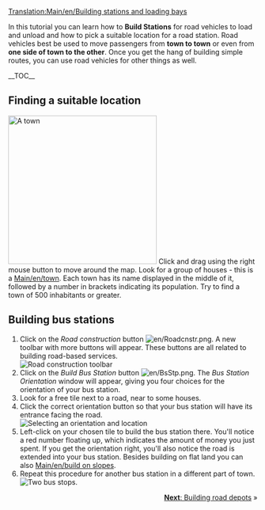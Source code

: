 [[Translation:Main/en/Building stations and loading bays]]{{en/-}}{{en/Tutorial}}

In this tutorial you can learn how to '''Build Stations''' for road vehicles to load and unload and how to pick a suitable location for a road station. Road vehicles best be used to move passengers from '''town to town''' or even from '''one side of town to the other'''. Once you get the hang of building simple routes, you can use road vehicles for other things as well. 

__TOC__

==Finding a suitable location==
[[File:en/tutorial bus 1.png|thumb|300px|left|A town]]
Click and drag using the right mouse button to move around the map. Look for a group of houses - this is a [[Main/en/town]]. Each town has its name displayed in the middle of it, followed by a number in brackets indicating its population. Try to find a town of 500 inhabitants or greater.
<br clear="left" />

==Building bus stations==
# Click on the ''Road construction'' button [[File:en/Roadcnstr.png]]. A new toolbar with more buttons will appear. These buttons are all related to building road-based services.<br/>[[File:en/Road constructionnew.png|none|frame|Road construction toolbar]]
# Click on the ''Build Bus Station'' button [[File:en/BsStp.png]]. The ''Bus Station Orientation'' window will appear, giving you four choices for the orientation of your bus station.
# Look for a free tile next to a road, near to some houses.
# Click the correct orientation button so that your bus station will have its entrance facing the road.<br/>[[File:en/tutorial bus 2.png|frame|none|Selecting an orientation and location]]
# Left-click on your chosen tile to build the bus station there. You'll notice a red number floating up, which indicates the amount of money you just spent. If you get the orientation right, you'll also notice the road is extended into your bus station. Besides building on flat land you can also [[Main/en/build on slopes]].
# Repeat this procedure for another bus station in a different part of town.<br/>[[File:en/tutorial bus 3.png|frame|none|Two bus stops.]]

<span style="float: right">[[Main/en/Building road depots|'''Next''': Building road depots]] &raquo;</span>